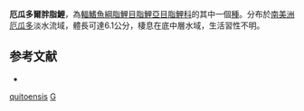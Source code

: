 {{Speciesbox 
| taxon = Grundulus quitoensis
| status = NE
| status_system = IUCN3.1
| authority = [[Román-Valencia|Román-Valencia]], [[Ruiz_C.|Ruiz C.]] & [[Barriga|Barriga]], 2005
| synonyms = 
}}
'''厄瓜多爾胖脂鯉'''，為[[輻鰭魚綱|輻鰭魚綱]][[脂鯉目|脂鯉目]][[脂鯉亞目|脂鯉亞目]][[脂鯉科|脂鯉科]]的其中一個[[種|種]]。分布於[[南美洲|南美洲]][[厄瓜多|厄瓜多]]淡水流域，體長可達6.1公分，棲息在底中層水域，生活習性不明。

==参考文献==
{{refbegin}}
*{{FishBase_species|genus=Grundulus|species=quitoensis|year=2014|month=1}}
{{refend}}

{{Taxonbar|from=Q6416287}}

[[Category:胖脂鯉屬|quitoensis]]
[[Category:2005年描述的鱼类|G]]

{{魚類小作品}}